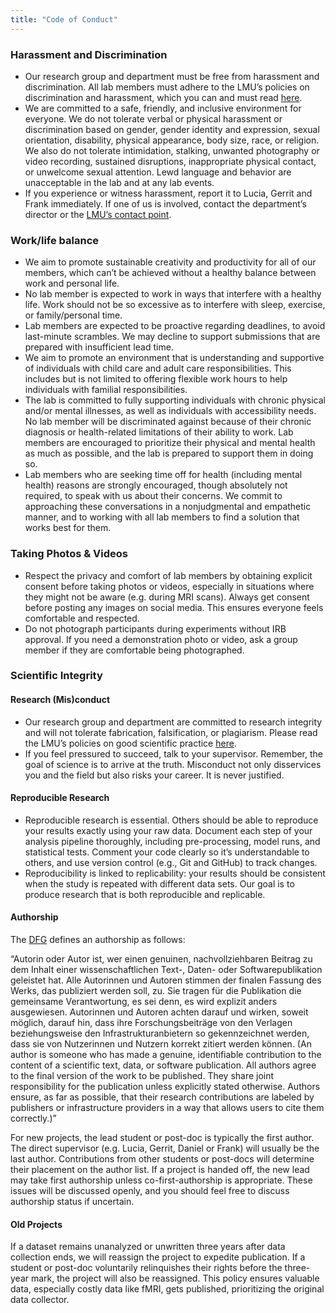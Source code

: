 ```yaml
---
title: "Code of Conduct"
---
```


### Harassment and Discrimination

-   Our research group and department must be free from harassment and discrimination. All lab members must adhere to the LMU's policies on discrimination and harassment, which you can and must read [here](https://www.lmu.de/de/die-lmu/arbeiten-an-der-lmu/zusaetzliche-angebote/diversity/antidiskriminierung/).
-   We are committed to a safe, friendly, and inclusive environment for everyone. We do not tolerate verbal or physical harassment or discrimination based on gender, gender identity and expression, sexual orientation, disability, physical appearance, body size, race, or religion. We also do not tolerate intimidation, stalking, unwanted photography or video recording, sustained disruptions, inappropriate physical contact, or unwelcome sexual attention. Lewd language and behavior are unacceptable in the lab and at any lab events.
-   If you experience or witness harassment, report it to Lucia, Gerrit and Frank immediately. If one of us is involved, contact the department's director or the [LMU's contact point](https://www.lmu.de/de/die-lmu/arbeiten-an-der-lmu/zusaetzliche-angebote/diversity/antidiskriminierung/anlaufstellen-fuer-studierende/).

### **Work/life balance**

-   We aim to promote sustainable creativity and productivity for all of our members, which can’t be achieved without a healthy balance between work and personal life.
-   No lab member is expected to work in ways that interfere with a healthy life. Work should not be so excessive as to interfere with sleep, exercise, or family/personal time.
-   Lab members are expected to be proactive regarding deadlines, to avoid last-minute scrambles. We may decline to support submissions that are prepared with insufficient lead time.
-   We aim to promote an environment that is understanding and supportive of individuals with child care and adult care responsibilities. This includes but is not limited to offering flexible work hours to help individuals with familial responsibilities.
-   The lab is committed to fully supporting individuals with chronic physical and/or mental illnesses, as well as individuals with accessibility needs. No lab member will be discriminated against because of their chronic diagnosis or health-related limitations of their ability to work. Lab members are encouraged to prioritize their physical and mental health as much as possible, and the lab is prepared to support them in doing so.
-   Lab members who are seeking time off for health (including mental health) reasons are strongly encouraged, though absolutely not required, to speak with us about their concerns. We commit to approaching these conversations in a nonjudgmental and empathetic manner, and to working with all lab members to find a solution that works best for them.

### Taking Photos & Videos

-   Respect the privacy and comfort of lab members by obtaining explicit consent before taking photos or videos, especially in situations where they might not be aware (e.g. during MRI scans). Always get consent before posting any images on social media. This ensures everyone feels comfortable and respected.
-   Do not photograph participants during experiments without IRB approval. If you need a demonstration photo or video, ask a group member if they are comfortable being photographed.

### Scientific Integrity

#### Research (Mis)conduct

-   Our research group and department are committed to research integrity and will not tolerate fabrication, falsification, or plagiarism. Please read the LMU's policies on good scientific practice [here](https://cms-cdn.lmu.de/media/contenthub/amtliche-veroeffentlichungen/gwp-ordnung.pdf).
-   If you feel pressured to succeed, talk to your supervisor. Remember, the goal of science is to arrive at the truth. Misconduct not only disservices you and the field but also risks your career. It is never justified.

#### Reproducible Research

-   Reproducible research is essential. Others should be able to reproduce your results exactly using your raw data. Document each step of your analysis pipeline thoroughly, including pre-processing, model runs, and statistical tests. Comment your code clearly so it’s understandable to others, and use version control (e.g., Git and GitHub) to track changes.
-   Reproducibility is linked to replicability: your results should be consistent when the study is repeated with different data sets. Our goal is to produce research that is both reproducible and replicable.

#### Authorship

The [DFG](https://www.dfg.de/resource/blob/173732/4166759430af8dc2256f0fa54e009f03/kodex-gwp-data.pdf) defines an authorship as follows:

"Autorin oder Autor ist, wer einen genuinen, nachvollziehbaren Beitrag zu dem Inhalt einer wissenschaftlichen Text-, Daten- oder Softwarepublikation geleistet hat. Alle Autorinnen und Autoren stimmen der finalen Fassung des Werks, das publiziert werden soll, zu. Sie tragen für die Publikation die gemeinsame Verantwortung, es sei denn, es wird explizit anders ausgewiesen. Autorinnen und Autoren achten darauf und wirken, soweit möglich, darauf hin, dass ihre Forschungsbeiträge von den Verlagen beziehungsweise den Infrastrukturanbietern so gekennzeichnet werden, dass sie von Nutzerinnen und Nutzern korrekt zitiert werden können. (An author is someone who has made a genuine, identifiable contribution to the content of a scientific text, data, or software publication. All authors agree to the final version of the work to be published. They share joint responsibility for the publication unless explicitly stated otherwise. Authors ensure, as far as possible, that their research contributions are labeled by publishers or infrastructure providers in a way that allows users to cite them correctly.)"

For new projects, the lead student or post-doc is typically the first author. The direct supervisor (e.g. Lucia, Gerrit, Daniel or Frank) will usually be the last author. Contributions from other students or post-docs will determine their placement on the author list. If a project is handed off, the new lead may take first authorship unless co-first-authorship is appropriate. These issues will be discussed openly, and you should feel free to discuss authorship status if uncertain.

#### Old Projects

If a dataset remains unanalyzed or unwritten three years after data collection ends, we will reassign the project to expedite publication. If a student or post-doc voluntarily relinquishes their rights before the three-year mark, the project will also be reassigned. This policy ensures valuable data, especially costly data like fMRI, gets published, prioritizing the original data collector.
